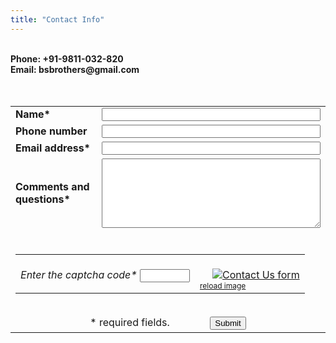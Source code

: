 ```yaml
---
title: "Contact Info"
---
```

<br> <b>Phone:  +91-9811-032-820
<br> Email:  bsbrothers@gmail.com </b><br>
<br>
<br>

<form action="https://www.SnapHost.com/captcha/send.aspx" id="ContactUsCaptchaWebForm" method="post" onsubmit="return ValidateForm(this);" target="_top">
<input name="skip_WhereToSend" type="hidden" value="jaspreet.singh@absolutdata.com" />
<input name="skip_SnapHostID" type="hidden" value="3N47RMJZXJUN" />
<input name="skip_WhereToReturn" type="hidden" value="https://jaspreetsehra92.github.io/contact.html" />
<input name="skip_Subject" type="hidden" value="Online Request" />
<input name="skip_ShowUsersIp" type="hidden" value="1" />
<input name="skip_SendCopyToUser" type="hidden" value="1" />
<script type="text/javascript">
function ValidateForm(frm) {
if (frm.Name.value == "") {alert('Name is required.');frm.Name.focus();return false;}
if (frm.FromEmailAddress.value == "") {alert('Email address is required.');frm.FromEmailAddress.focus();return false;}
if (frm.FromEmailAddress.value.indexOf("@") < 1 || frm.FromEmailAddress.value.indexOf(".") < 1) {alert('Please enter a valid email address.');frm.FromEmailAddress.focus();return false;}
if (frm.Comments.value == "") {alert('Please enter comments or questions.');frm.Comments.focus();return false;}
if (frm.skip_CaptchaCode.value == "") {alert('Enter web form code.');frm.skip_CaptchaCode.focus();return false;}
return alert('Thank You for Submitting the Form!'); }
function ReloadCaptchaImage(captchaImageId) {
var obj = document.getElementById(captchaImageId);
var src = '' + obj.src;
obj.src = '';
var date = new Date();
var pos = src.indexOf('&rad=');
if (pos >= 0) { src = src.substr(0, pos); }
obj.src = src + '&rad=' + date.getTime();
return false; }
</script>
<table border="0" cellpadding="5" cellspacing="0" width="600">
<tr>
<td><b>Name*</b></td>
<td><input name="Name" type="text" maxlength="60" style="width:350px;" /></td>
</tr><tr>
<td><b>Phone number</b></td>
<td><input name="PhoneNumber" type="text" maxlength="43" style="width:350px;" /></td>
</tr><tr>
<td><b>Email address*</b></td>
<td><input name="FromEmailAddress" type="text" maxlength="60" style="width:350px;" /></td>
</tr><tr>
<td><b>Comments and questions*</b></td>
<td><textarea name="Comments" rows="7" cols="40" style="width:350px;"></textarea></td>
</tr><tr>
<td colspan="2" align="center"> <br />
<table border="0" cellpadding="0" cellspacing="0">
<tr><td colspan="2" style="padding-bottom:18px;">
</a></td></tr>
<tr valign="top"><td> <i>Enter the captcha code*</i>
<input name="skip_CaptchaCode" type="text" style="width:80px;" maxlength="6" />
</td><td>
<a href="https://www.snaphost.com/captcha/ReadyForms/ContactUsForm.aspx"><img id="CaptchaImage" alt="Contact Us form" title="HTML code for Contact Us form"
style="margin-left:20px;"
src="https://www.SnapHost.com/captcha/CaptchaImage.aspx?id=3N47RMJZXJUN&ImgType=2" /></a><br />
<a href="#" onclick="return ReloadCaptchaImage('CaptchaImage');"><span style="font-size:12px;">reload image</span></a> </td></tr>
</table> <br />
* required fields. &nbsp; &nbsp; &nbsp; &nbsp; &nbsp; &nbsp; &nbsp;
<input name="skip_Submit" type="submit" value="Submit" />
</td></tr>
</table><br />
</form>
<br>
